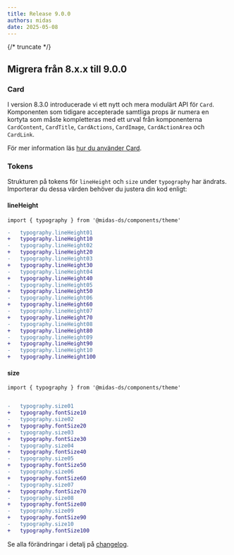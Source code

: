 ```yaml
---
title: Release 9.0.0
authors: midas
date: 2025-05-08
---
```


{/* truncate */}

## Migrera från 8.x.x till 9.0.0

### Card

I version 8.3.0 introducerade vi ett nytt och mera modulärt API för `Card`.
Komponenten som tidigare accepterade samtliga props är numera en kortyta som måste kompletteras med ett urval från komponenterna `CardContent`, `CardTitle`, `CardActions`, `CardImage`, `CardActionArea` och `CardLink`.

För mer information läs [hur du använder Card](/components/card).

### Tokens

Strukturen på tokens för `lineHeight` och `size` under `typography` har ändrats.
Importerar du dessa värden behöver du justera din kod enligt:

#### lineHeight

```tsx
import { typography } from '@midas-ds/components/theme'
```

```diff
-   typography.lineHeight01
+   typography.lineHeight10
-   typography.lineHeight02
+   typography.lineHeight20
-   typography.lineHeight03
+   typography.lineHeight30
-   typography.lineHeight04
+   typography.lineHeight40
-   typography.lineHeight05
+   typography.lineHeight50
-   typography.lineHeight06
+   typography.lineHeight60
-   typography.lineHeight07
+   typography.lineHeight70
-   typography.lineHeight08
+   typography.lineHeight80
-   typography.lineHeight09
+   typography.lineHeight90
-   typography.lineHeight10
+   typography.lineHeight100
```

#### size

```tsx
import { typography } from '@midas-ds/components/theme'
```

```diff

-   typography.size01
+   typography.fontSize10
-   typography.size02
+   typography.fontSize20
-   typography.size03
+   typography.fontSize30
-   typography.size04
+   typography.fontSize40
-   typography.size05
+   typography.fontSize50
-   typography.size06
+   typography.fontSize60
-   typography.size07
+   typography.fontSize70
-   typography.size08
+   typography.fontSize80
-   typography.size09
+   typography.fontSize90
-   typography.size10
+   typography.fontSize100

```

Se alla förändringar i detalj på [changelog](/changelog/9.0.0).
